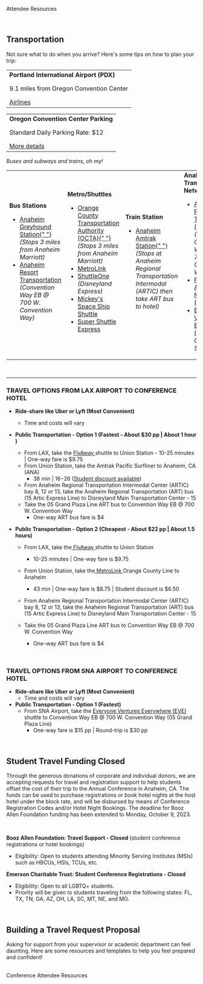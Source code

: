 
<SiteLayout title="Attendee Resources">

<div className="border-b-4 border-purple border-solid pb-4 mb-4 text-center">
  <p className="text-5xl font-display font-black">Attendee Resources</p>
</div>
<br />

<div className="text-bright-peach font-bold">

## Transportation

</div>

Not sure what to do when you arrive? Here's some tips on how to plan your trip:
<br />

<TopicSquare title="AIRPORTS" borderColor="border-green-500">
  <div className="overflow-x-scroll">
    <table>
      <tr>
        <td>
          <div className="flex flex-col w-40 sm:w-auto">
            <b>Portland International Airport (PDX)</b>
            <p>9.1 miles from Oregon Convention Center</p>
            <a href="https://www.flypdx.com/AIRLINES">
              Airlines
            </a>
          </div>
        </td>
      </tr>
    </table>
  </div>
</TopicSquare>

<TopicSquare title="PARKING" borderColor="border-blue-500">
  <div className="overflow-x-scroll">
    <table>
      <tr>
        <td>
          <div className="flex flex-col w-40 sm:w-auto">
            <b>Oregon Convention Center Parking</b>
            <p>Standard Daily Parking Rate: $12</p>
            <a href="https://www.oregoncc.org/en/attend/parking-directions">
              More details
            </a>
          </div>
        </td>
      </tr>
    </table>
  </div>
</TopicSquare>

<TopicSquare title="PUBLIC TRANSPORTATION" borderColor="border-yellow-500">
  <em>Buses and subways and trains, oh my!</em>
  <div className="overflow-x-scroll">
    <table>
      <tr>
        <td>
          <div className="flex flex-col w-40 sm:w-auto">
            <b>Bus Stations</b>
            <ul>
              <li key="greyhound">
                <a href="http://locations.greyhound.com/">
                  Anaheim Greyhound Station{" "}
                </a>
                <em>(Stops 3 miles from Anaheim Marriott)</em>
              </li>
              <li key="resort-transport">
                <a href="http://rideart.org/">Anaheim Resort Transportation </a>
                <em>(Convention Way EB @ 700 W. Convention Way)</em>
              </li>
            </ul>
          </div>
        </td>
        <td>
          <div className="flex flex-col w-40 sm:w-auto">
            <b>Metro/Shuttles</b>
            <ul>
              <li key="octa">
                <a href="https://www.octa.net/">
                  Orange County Transportation Authority (OCTA){" "}
                </a>
                <em>(Stops 3 miles from Anaheim Marriott)</em>
              </li>
              <li key="metrolink">
                <a href="https://metrolinktrains.com/">MetroLink</a>
              </li>
              <li key="shuttle-one">
                <a href="http://www.shuttleone.net/">ShuttleOne </a>
                <em>(Disneyland Express)</em>
              </li>
              <li key="mickey's-space-ship">
                <a href="https://mickeysdisneylandexpress.com/">
                  Mickey's Space Ship Shuttle
                </a>
              </li>
              <li key="super-shuttle">
                <a href="https://www.supershuttle.com/ride-choices/non-stop-shuttle/">
                  Super Shuttle Express
                </a>
              </li>
            </ul>
          </div>
        </td>
        <td>
          <div className="flex flex-col w-40 sm:w-auto">
            <b>Train Station</b>
            <ul>
              <li key="amtrak">
                <a href="https://www.amtrak.com/stations/ana.html">
                  Anaheim Amtrak Station{" "}
                </a>
                <em>
                  (Stops at Anaheim Regional Transportation Intermodal (ARTIC)
                  then take ART bus to hotel)
                </em>
              </li>
            </ul>
          </div>
        </td>
        <td>
          <div className="flex flex-col w-40 sm:w-auto">
            <b>Anaheim Transportation Network</b>
            <ul>
              <li key="1">
                <a href="https://rideart.org/art/">
                  Anaheim Regional Transportation (ART) Bus{" "}
                </a>
                <em>
                  (Hotel stop is Convention Way EB @ 700 W. Convention Way)
                </em>
              </li>
              <li key="2">
                <a href="https://rideart.org/fran/">
                  Free Rides Around the Neighborhood (FRAN){" "}
                </a>
              </li>
              <li key="3">
                <a href="https://rideart.org/eve/">
                  Everyone Ventures Everywhere (EVE){" "}
                </a>
                <em>Connects to SNA Airport</em>
              </li>
            </ul>
          </div>
        </td>
      </tr>
    </table>
  </div>
</TopicSquare>

<br />
<hr />

### TRAVEL OPTIONS FROM **LAX** AIRPORT TO CONFERENCE HOTEL

- **Ride-share like Uber or Lyft (Most Convenient)**
  - Time and costs will vary
- **Public Transportation - Option 1 (Fastest - About $30 pp | About 1 hour )**
  - From LAX, take the
    <a href="https://www.flylax.com/flyaway-bus/union-station"> FlyAway </a>
    shuttle to Union Station - 10-25 minutes | One-way fare is $9.75
  - From Union Station, take the Amtrak Pacific Surfliner to Anaheim, CA (ANA)
    - 38 min | $16-$26
      (<a href="https://www.amtrak.com/student-discounts">Student discount
      available</a>)
  - From Anaheim Regional Transportation Intermodal Center (ARTIC) bay 8, 12 or
    13, take the Anaheim Regional Transportation (ART) bus (15 Artic Express
    Line) to Disneyland Main Transportation Center - 15
  - Take the 05 Grand Plaza Line ART bus to Convention Way EB @ 700 W.
    Convention Way
    - One-way ART bus fare is $4
- **Public Transportation - Option 2 (Cheapest - About $22 pp | About 1.5
  hours)**

  - From LAX, take
    the<a href="https://www.flylax.com/flyaway-bus/union-station"> FlyAway </a>
    shuttle to Union Station

    - 10-25 minutes | One-way fare is $9.75

  - From Union Station, take
    the<a href="https://metrolinktrains.com/ticketsOverview/where-to-buy/">
    MetroLink </a>Orange County Line to Anaheim
    - 43 min | One-way fare is $8.75 | Student discount is $6.50
  - From Anaheim Regional Transportation Intermodal Center (ARTIC) bay 8, 12 or
    13, take the Anaheim Regional Transportation (ART) bus (15 Artic Express
    Line) to Disneyland Main Transportation Center - 15
  - Take the 05 Grand Plaza Line ART bus to Convention Way EB @ 700 W.
    Convention Way
    - One-way ART bus fare is $4

<br />

### TRAVEL OPTIONS FROM **SNA** AIRPORT TO CONFERENCE HOTEL

- **Ride-share like Uber or Lyft (Most Convenient)**
  - Time and costs will vary
- **Public Transportation - Option 1 (Fastest)**
  - From SNA Airport, take the <a href="https://rideart.org/eve/"> Everyone
    Ventures Everywhere (EVE) </a> shuttle to Convention Way EB @ 700 W.
    Convention Way (05 Grand Plaza Line)
    - One-way fare is $15 pp | Round-trip is $30 pp

<br />

<div className="text-bright-peach font-bold">

## Student Travel Funding Closed

</div>

Through the generous donations of corporate and individual donors, we are accepting requests for travel and registration support to help students offset the cost of their trip to the Annual Conference in Anaheim, CA. The funds can be used to purchase registrations or book hotel nights at the host hotel under the block rate, and will be disbursed by means of Conference Registration Codes and/or Hotel Night Bookings. The deadline for Booz Allen Foundation funding has been extended to Monday, October 9, 2023.

<br/>

**Booz Allen Foundation: Travel Support - Closed** (student conference registrations or hotel bookings) 
 
 * Eligibility: Open to students attending Minority Serving Institutes (MSIs) such as HBCUs, HSIs, TCUs, etc.

**Emerson Charitable Trust: Student Conference Registrations - Closed**

  * Eligibility: Open to all LGBTQ+ students.
  * Priority will be given to students traveling from the following states: FL, TX, TN, GA, AZ, OH, LA, SC, MT, NE, and MO.

<br />

<div className="text-bright-peach font-bold">

## Building a Travel Request Proposal

</div>

Asking for support from your supervisor or academic department can feel daunting. Here are some resources and templates to help you feel prepared and confident!

<br/>
<div className="text-l flex justify-center p-2">
    <CTAButton onClick="https://www.notion.so/ostem/Conference-Attendee-Resources-679ca7be44f34c4ca6dace34ea5f8eca/" backgroundColor="bright-peach">
      Conference Attendee Resources
    </CTAButton>
</div>

</SiteLayout>
